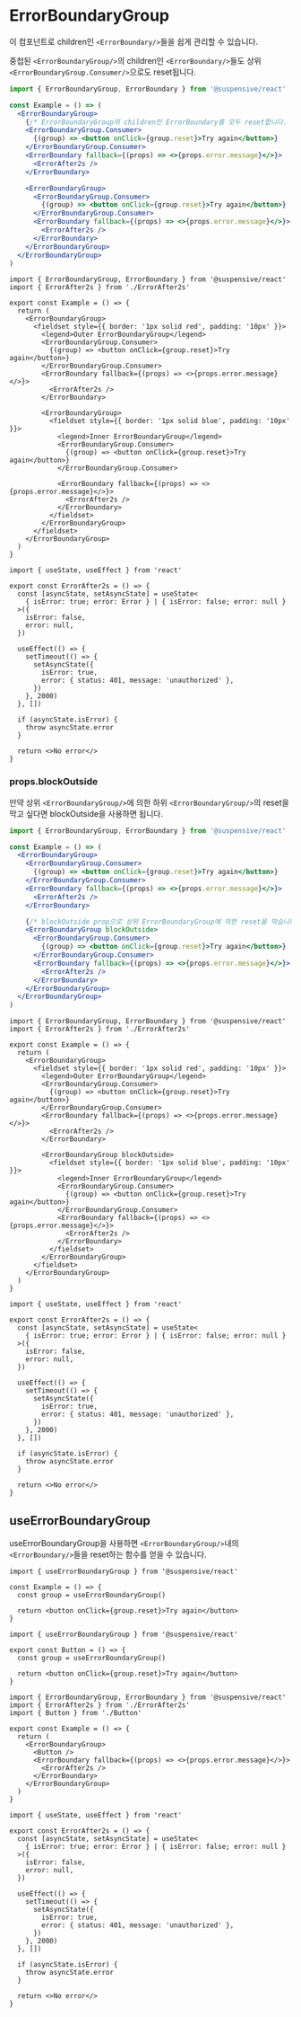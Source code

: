
# ErrorBoundaryGroup

이 컴포넌트로 children인 `<ErrorBoundary/>`들을 쉽게 관리할 수 있습니다.

중첩된 `<ErrorBoundaryGroup/>`의 children인 `<ErrorBoundary/>`들도 상위 `<ErrorBoundaryGroup.Consumer/>`으로도 reset됩니다.

```jsx /ErrorBoundaryGroup/
import { ErrorBoundaryGroup, ErrorBoundary } from '@suspensive/react'

const Example = () => (
  <ErrorBoundaryGroup>
    {/* ErrorBoundaryGroup의 children인 ErrorBoundary를 모두 reset합니다. 중첩된 ErrorBoundaryGroup내의 ErrorBoundary도 모두 reset합니다. */}
    <ErrorBoundaryGroup.Consumer>
      {(group) => <button onClick={group.reset}>Try again</button>}
    </ErrorBoundaryGroup.Consumer>
    <ErrorBoundary fallback={(props) => <>{props.error.message}</>}>
      <ErrorAfter2s />
    </ErrorBoundary>

    <ErrorBoundaryGroup>
      <ErrorBoundaryGroup.Consumer>
        {(group) => <button onClick={group.reset}>Try again</button>}
      </ErrorBoundaryGroup.Consumer>
      <ErrorBoundary fallback={(props) => <>{props.error.message}</>}>
        <ErrorAfter2s />
      </ErrorBoundary>
    </ErrorBoundaryGroup>
  </ErrorBoundaryGroup>
)
```

<Sandpack>

```tsx Example.tsx active
import { ErrorBoundaryGroup, ErrorBoundary } from '@suspensive/react'
import { ErrorAfter2s } from './ErrorAfter2s'

export const Example = () => {
  return (
    <ErrorBoundaryGroup>
      <fieldset style={{ border: '1px solid red', padding: '10px' }}>
        <legend>Outer ErrorBoundaryGroup</legend>
        <ErrorBoundaryGroup.Consumer>
          {(group) => <button onClick={group.reset}>Try again</button>}
        </ErrorBoundaryGroup.Consumer>
        <ErrorBoundary fallback={(props) => <>{props.error.message}</>}>
          <ErrorAfter2s />
        </ErrorBoundary>

        <ErrorBoundaryGroup>
          <fieldset style={{ border: '1px solid blue', padding: '10px' }}>
            <legend>Inner ErrorBoundaryGroup</legend>
            <ErrorBoundaryGroup.Consumer>
              {(group) => <button onClick={group.reset}>Try again</button>}
            </ErrorBoundaryGroup.Consumer>

            <ErrorBoundary fallback={(props) => <>{props.error.message}</>}>
              <ErrorAfter2s />
            </ErrorBoundary>
          </fieldset>
        </ErrorBoundaryGroup>
      </fieldset>
    </ErrorBoundaryGroup>
  )
}
```

```tsx ErrorAfter2s.tsx
import { useState, useEffect } from 'react'

export const ErrorAfter2s = () => {
  const [asyncState, setAsyncState] = useState<
    { isError: true; error: Error } | { isError: false; error: null }
  >({
    isError: false,
    error: null,
  })

  useEffect(() => {
    setTimeout(() => {
      setAsyncState({
        isError: true,
        error: { status: 401, message: 'unauthorized' },
      })
    }, 2000)
  }, [])

  if (asyncState.isError) {
    throw asyncState.error
  }

  return <>No error</>
}
```

</Sandpack>

### props.blockOutside

만약 상위 `<ErrorBoundaryGroup/>`에 의한 하위 `<ErrorBoundaryGroup/>`의 reset을 막고 싶다면 blockOutside을 사용하면 됩니다.

```jsx /blockOutside/
import { ErrorBoundaryGroup, ErrorBoundary } from '@suspensive/react'

const Example = () => (
  <ErrorBoundaryGroup>
    <ErrorBoundaryGroup.Consumer>
      {(group) => <button onClick={group.reset}>Try again</button>}
    </ErrorBoundaryGroup.Consumer>
    <ErrorBoundary fallback={(props) => <>{props.error.message}</>}>
      <ErrorAfter2s />
    </ErrorBoundary>

    {/* blockOutside prop으로 상위 ErrorBoundaryGroup에 의한 reset을 막습니다. */}
    <ErrorBoundaryGroup blockOutside>
      <ErrorBoundaryGroup.Consumer>
        {(group) => <button onClick={group.reset}>Try again</button>}
      </ErrorBoundaryGroup.Consumer>
      <ErrorBoundary fallback={(props) => <>{props.error.message}</>}>
        <ErrorAfter2s />
      </ErrorBoundary>
    </ErrorBoundaryGroup>
  </ErrorBoundaryGroup>
)
```

<Sandpack>

```tsx Example.tsx active
import { ErrorBoundaryGroup, ErrorBoundary } from '@suspensive/react'
import { ErrorAfter2s } from './ErrorAfter2s'

export const Example = () => {
  return (
    <ErrorBoundaryGroup>
      <fieldset style={{ border: '1px solid red', padding: '10px' }}>
        <legend>Outer ErrorBoundaryGroup</legend>
        <ErrorBoundaryGroup.Consumer>
          {(group) => <button onClick={group.reset}>Try again</button>}
        </ErrorBoundaryGroup.Consumer>
        <ErrorBoundary fallback={(props) => <>{props.error.message}</>}>
          <ErrorAfter2s />
        </ErrorBoundary>

        <ErrorBoundaryGroup blockOutside>
          <fieldset style={{ border: '1px solid blue', padding: '10px' }}>
            <legend>Inner ErrorBoundaryGroup</legend>
            <ErrorBoundaryGroup.Consumer>
              {(group) => <button onClick={group.reset}>Try again</button>}
            </ErrorBoundaryGroup.Consumer>
            <ErrorBoundary fallback={(props) => <>{props.error.message}</>}>
              <ErrorAfter2s />
            </ErrorBoundary>
          </fieldset>
        </ErrorBoundaryGroup>
      </fieldset>
    </ErrorBoundaryGroup>
  )
}
```

```tsx ErrorAfter2s.tsx
import { useState, useEffect } from 'react'

export const ErrorAfter2s = () => {
  const [asyncState, setAsyncState] = useState<
    { isError: true; error: Error } | { isError: false; error: null }
  >({
    isError: false,
    error: null,
  })

  useEffect(() => {
    setTimeout(() => {
      setAsyncState({
        isError: true,
        error: { status: 401, message: 'unauthorized' },
      })
    }, 2000)
  }, [])

  if (asyncState.isError) {
    throw asyncState.error
  }

  return <>No error</>
}
```

</Sandpack>

## useErrorBoundaryGroup

useErrorBoundaryGroup을 사용하면 `<ErrorBoundaryGroup/>`내의 `<ErrorBoundary/>`들을 reset하는 함수를 얻을 수 있습니다.

```tsx /useErrorBoundaryGroup/
import { useErrorBoundaryGroup } from '@suspensive/react'

const Example = () => {
  const group = useErrorBoundaryGroup()

  return <button onClick={group.reset}>Try again</button>
}
```

<Sandpack>

```tsx Button.tsx active
import { useErrorBoundaryGroup } from '@suspensive/react'

export const Button = () => {
  const group = useErrorBoundaryGroup()

  return <button onClick={group.reset}>Try again</button>
}
```

```tsx Example.tsx
import { ErrorBoundaryGroup, ErrorBoundary } from '@suspensive/react'
import { ErrorAfter2s } from './ErrorAfter2s'
import { Button } from './Button'

export const Example = () => {
  return (
    <ErrorBoundaryGroup>
      <Button />
      <ErrorBoundary fallback={(props) => <>{props.error.message}</>}>
        <ErrorAfter2s />
      </ErrorBoundary>
    </ErrorBoundaryGroup>
  )
}
```

```tsx ErrorAfter2s.tsx
import { useState, useEffect } from 'react'

export const ErrorAfter2s = () => {
  const [asyncState, setAsyncState] = useState<
    { isError: true; error: Error } | { isError: false; error: null }
  >({
    isError: false,
    error: null,
  })

  useEffect(() => {
    setTimeout(() => {
      setAsyncState({
        isError: true,
        error: { status: 401, message: 'unauthorized' },
      })
    }, 2000)
  }, [])

  if (asyncState.isError) {
    throw asyncState.error
  }

  return <>No error</>
}
```

</Sandpack>
